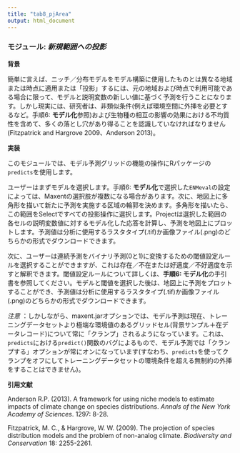 ---
title: "tab8_pjArea"
output: html_document
---

### **モジュール:** ***新規範囲への投影***

**背景**  

簡単に言えば、ニッチ／分布モデルをモデル構築に使用したものとは異なる地域または時点に適用または「投影」するには、元の地域および時点で利用可能である場合に限って、モデルと説明変数の新しい値に基づく予測を行うことになります。しかし現実には、研究者は、非類似条件(例えば環境空間に外挿を必要とするなど。手順6: **モデル化**参照)および生物種の相互の影響の効果における不均質性を含めて、多くの落とし穴があり得ることを認識していなければなりません(Fitzpatrick and Hargrove 2009、Anderson 2013)。

**実装** 

このモジュールでは、モデル予測グリッドの機能の操作にRパッケージの`predicts`を使用します。

ユーザーはまずモデルを選択します。手順6: **モデル化**で選択した`ENMeval`の設定によっては、Maxentの選択肢が複数になる場合があります。次に、地図上に多角形を描いて新たに予測を実施する区域の輪郭を決めます。多角形を描いたら、この範囲をSelectですべての投影操作に選択します。Projectは選択した範囲の各セルの説明変数値に対するモデル化した応答を計算し、予測を地図上にプロットします。予測値は分析に使用するラスタタイプ(.tif)か画像ファイル(.png)のどちらかの形式でダウンロードできます。

次に、ユーザーは連続予測をバイナリ予測(0と1)に変換するための閾値設定ルールを選択することができますが、これは存在／不在または好適度／不好適度を示すと解釈できます。閾値設定ルールについて詳しくは、**手順6: モデル化**の手引書を参照してください。モデルと閾値を選択した後は、地図上に予測をプロットすることができ、予測値は分析に使用するラスタタイプ(.tif)か画像ファイル(.png)のどちらかの形式でダウンロードできます。

*注意* ：しかしながら、maxent.jarオプションでは、モデル予測は現在、トレーニングデータセットより極端な環境値のあるグリッドセル(背景サンプル＋在データレコード)について常に「クランプ」されるようになっています。これは、`predicts`における`predict()`関数のバグによるもので、モデル予測では「クランプする」オプションが常にオンになっています(すなわち、`predicts`を使ってクランプをオフにしてトレーニングデータセットの環境条件を超える無制約の外挿をすることはできません)。

**引用文献**

Anderson R.P. (2013). A framework for using niche models to estimate impacts of climate change on species distributions. *Annals of the New York Academy of Sciences*. 1297: 8-28.

Fitzpatrick, M. C., & Hargrove, W. W. (2009). The projection of species distribution models and the problem of non-analog climate. *Biodiversity and Conservation* 18: 2255-2261.
